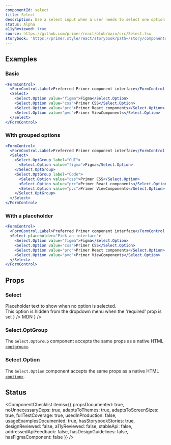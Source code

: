 ```yaml
---
componentId: select
title: Select
description: Use a select input when a user needs to select one option from a long list
status: Alpha
a11yReviewed: true
source: https://github.com/primer/react/blob/main/src/Select.tsx
storybook: 'https://primer.style/react/storybook?path=/story/components-forms-select--default'
---
```



## Examples

### Basic

```jsx live
<FormControl>
  <FormControl.Label>Preferred Primer component interface</FormControl.Label>
  <Select>
    <Select.Option value="figma">Figma</Select.Option>
    <Select.Option value="css">Primer CSS</Select.Option>
    <Select.Option value="prc">Primer React components</Select.Option>
    <Select.Option value="pvc">Primer ViewComponents</Select.Option>
  </Select>
</FormControl>
```

### With grouped options

```jsx live
<FormControl>
  <FormControl.Label>Preferred Primer component interface</FormControl.Label>
  <Select>
    <Select.OptGroup label="GUI">
      <Select.Option value="figma">Figma</Select.Option>
    </Select.OptGroup>
    <Select.OptGroup label="Code">
      <Select.Option value="css">Primer CSS</Select.Option>
      <Select.Option value="prc">Primer React components</Select.Option>
      <Select.Option value="pvc">Primer ViewComponents</Select.Option>
    </Select.OptGroup>
  </Select>
</FormControl>
```

### With a placeholder

```jsx live
<FormControl>
  <FormControl.Label>Preferred Primer component interface</FormControl.Label>
  <Select placeholder="Pick an interface">
    <Select.Option value="figma">Figma</Select.Option>
    <Select.Option value="css">Primer CSS</Select.Option>
    <Select.Option value="prc">Primer React components</Select.Option>
    <Select.Option value="pvc">Primer ViewComponents</Select.Option>
  </Select>
</FormControl>
```

## Props

### Select

<PropsTable>
  <PropsTableRow
    name="block"
    type="boolean"
    defaultValue="false"
    description="Creates a full width input element"
  />
  <PropsTableRow
    name="contrast"
    type="boolean"
    defaultValue="false"
    description="Changes background color to a higher contrast color"
  />
  <PropsTableRow
    name="placeholder"
    type="string"
    description={<>
      Placeholder text to show when no option is selected. <br />
      This option is hidden from the dropdown menu when the 'required' prop is set
    </>}
  />
  <PropsTableRow
    name="size"
    type="'small' | 'medium' | 'large'"
    description="Creates a smaller or larger input than the default."
  />
  <PropsTableRow name="validationStatus" type="'error' | 'success' | 'warning'" description="Style the input to match the status" />
  <PropsTablePassthroughPropsRow
    elementName="select"
    passthroughPropsLink={
      <Link href="https://developer.mozilla.org/en-US/docs/Web/HTML/Element/select#attributes">MDN</Link>
    }
  />

</PropsTable>

### Select.OptGroup

The `Select.OptGroup` component accepts the same props as a native HTML [`<optgroup>`](https://developer.mozilla.org/en-US/docs/Web/HTML/Element/optgroup).

### Select.Option

The `Select.Option` component accepts the same props as a native HTML [`<option>`](https://developer.mozilla.org/en-US/docs/Web/HTML/Element/option).

## Status

<ComponentChecklist
  items={{
    propsDocumented: true,
    noUnnecessaryDeps: true,
    adaptsToThemes: true,
    adaptsToScreenSizes: true,
    fullTestCoverage: true,
    usedInProduction: false,
    usageExamplesDocumented: true,
    hasStorybookStories: true,
    designReviewed: false,
    a11yReviewed: false,
    stableApi: false,
    addressedApiFeedback: false,
    hasDesignGuidelines: false,
    hasFigmaComponent: false
  }}
/>
